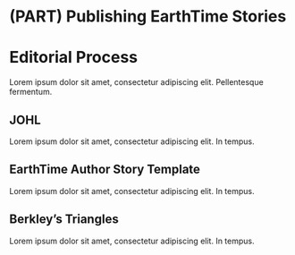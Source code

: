 # (PART) Publishing EarthTime Stories {-} 

# Editorial Process {#editorial-process}

Lorem ipsum dolor sit amet, consectetur adipiscing elit. Pellentesque fermentum.

## JOHL

Lorem ipsum dolor sit amet, consectetur adipiscing elit. In tempus.

## EarthTime Author Story Template

Lorem ipsum dolor sit amet, consectetur adipiscing elit. In tempus.

## Berkley's Triangles

Lorem ipsum dolor sit amet, consectetur adipiscing elit. In tempus.